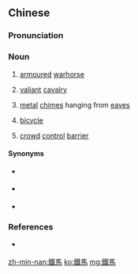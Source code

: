 {{also|铁马}}
==Chinese==
{{zh-forms|s=铁马|lit=iron horse}}
{{wikipedia|lang=zh}}

===Pronunciation===
{{zh-pron
|m=tiěmǎ
|c=tit3 maa5
|mn=lk,yl,tn,hc,tc:thih-bé
|cat=n
}}

===Noun===
{{zh-noun}}

# {{lb|zh|literary}} [[armoured]] [[warhorse]]
# {{lb|zh|literary}} [[valiant]] [[cavalry]]
# {{lb|zh|literary}} [[metal]] [[chimes]] hanging from [[eaves]]
# {{lb|zh|chiefly|Taiwanese Mandarin|&|Taiwanese Min Nan}} [[bicycle]]
#: {{zh-x|這{Chit} 爿\屏{pêng} 彼 爿\屏{pêng} 踅\迺{se̍h}-來 踅\迺{se̍h}-去，一路 輕鬆 心情，騎 鐵馬 旅行{hêng}。|Going around here and there, feeling relaxed on the road, let's travel on a '''bike'''.|ref={{w|詹雅雯|lang=zh}}, [https://www.youtube.com/watch?v=Xwf_eI7JzoY 騎鐵馬] (Riding a Bike)|MN}}
# {{lb|zh|chiefly|Cantonese}} [[crowd]] [[control]] [[barrier]]

====Synonyms====
* {{sense|armoured warhorse, valiant cavalry}} {{zh-l|鐵騎}}
* {{sense|chimes}} {{zh-l|風鈴}}
* {{sense|bicycle}}
{{zh-dial|自行車}}

===References===
* {{qualifier|Min Nan}} {{thcwd|13183}}

[[zh-min-nan:鐵馬]]
[[ko:鐵馬]]
[[mg:鐵馬]]